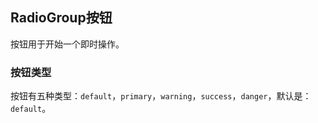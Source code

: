 
<Meta
  title="组件/MRadioGroup 按钮"
/>

## RadioGroup按钮

按钮用于开始一个即时操作。

### 按钮类型

按钮有五种类型：`default`，`primary`，`warning`，`success`，`danger`，默认是：`default`。
